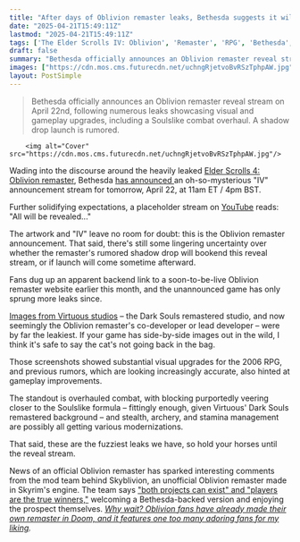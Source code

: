 ```yaml
---
title: "After days of Oblivion remaster leaks, Bethesda suggests it will finally be announced and possibly released tomorrow: 'All will be revealed'"
date: "2025-04-21T15:49:11Z"
lastmod: "2025-04-21T15:49:11Z"
tags: ['The Elder Scrolls IV: Oblivion', 'Remaster', 'RPG', 'Bethesda', 'PC', 'Xbox', 'PlayStation', 'YouTube']
draft: false
summary: "Bethesda officially announces an Oblivion remaster reveal stream on April 22nd, following numerous leaks showcasing visual and gameplay upgrades, including a Soulslike combat overhaul.  A shadow drop launch is rumored."
images: ["https://cdn.mos.cms.futurecdn.net/uchngRjetvoBvRSzTphpAW.jpg"]
layout: PostSimple
---
```

> Bethesda officially announces an Oblivion remaster reveal stream on April 22nd, following numerous leaks showcasing visual and gameplay upgrades, including a Soulslike combat overhaul.  A shadow drop launch is rumored.


        <img alt="Cover" src="https://cdn.mos.cms.futurecdn.net/uchngRjetvoBvRSzTphpAW.jpg"/>
        
Wading into the discourse around the heavily leaked [<u>Elder Scrolls 4: Oblivion remaster</u>](https://www.gamesradar.com/games/the-elder-scrolls/the-elder-scrolls-4-oblivion-remastered-guide/), Bethesda [has announced ](https://x.com/bethesda/status/1914341006188712023)an oh-so-mysterious "IV" announcement stream for tomorrow, April 22, at 11am ET / 4pm BST.

Further solidifying expectations, a placeholder stream on [<u>YouTube</u>](https://youtu.be/Ed_E2crglcw) reads: "All will be revealed..."

The artwork and "IV" leave no room for doubt: this is the Oblivion remaster announcement. That said, there's still some lingering uncertainty over whether the remaster's rumored shadow drop will bookend this reveal stream, or if launch will come sometime afterward.

Fans dug up an apparent backend link to a soon-to-be-live Oblivion remaster website earlier this month, and the unannounced game has only sprung more leaks since.

[<u>Images from Virtuous studios</u>](https://www.gamesradar.com/games/the-elder-scrolls/the-elder-scrolls-4-oblivion-remastered-looks-more-real-than-ever-as-screenshots-from-virtuos-leak-and-reports-point-to-a-shadow-drop-next-week/) – the Dark Souls remastered studio, and now seemingly the Oblivion remaster's co-developer or lead developer – were by far the leakiest. If your game has side-by-side images out in the wild, I think it's safe to say the cat's not going back in the bag.

Those screenshots showed substantial visual upgrades for the 2006 RPG, and previous rumors, which are looking increasingly accurate, also hinted at gameplay improvements.

The standout is overhauled combat, with blocking purportedly veering closer to the Soulslike formula – fittingly enough, given Virtuous' Dark Souls remastered background – and stealth, archery, and stamina management are possibly all getting various modernizations.

That said, these are the fuzziest leaks we have, so hold your horses until the reveal stream.

News of an official Oblivion remaster has sparked interesting comments from the mod team behind Skyblivion, an unofficial Oblivion remaster made in Skyrim's engine. The team says [<u>"both projects can exist" and "players are the true winners,"</u>](https://www.gamesradar.com/games/the-elder-scrolls/undaunted-by-oblivion-remaster-leaks-skyblivion-team-behind-the-rpgs-unofficial-skyrim-engine-remake-says-both-projects-can-exist-and-players-are-the-true-winners/) welcoming a Bethesda-backed version and enjoying the prospect themselves. [<u><em>Why wait? Oblivion fans have already made their own remaster in Doom, and it features one too many adoring fans for my liking</em></u>](https://www.gamesradar.com/games/the-elder-scrolls/why-wait-oblivion-fans-have-already-made-their-own-remaster-in-doom-and-it-features-one-too-many-adoring-fans-for-my-liking/)*.*
        